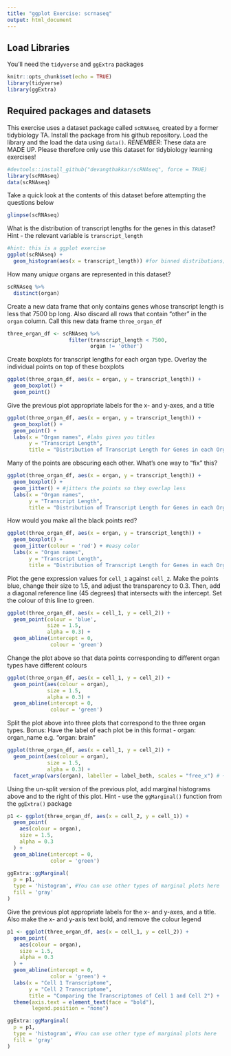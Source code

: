 ```yaml
---
title: "ggplot Exercise: scrnaseq"
output: html_document
---
```


## Load Libraries
You'll need the `tidyverse` and `ggExtra` packages
```r
knitr::opts_chunk$set(echo = TRUE)
library(tidyverse)
library(ggExtra)
```

## Required packages and datasets
This exercise uses a dataset package called `scRNAseq`, created by a former tidybiology TA. Install the package from his github repository. Load the library and the load the data using `data()`. *RENEMBER*: These data are MADE UP. Please therefore only use this dataset for tidybiology learning exercises!  
```r
#devtools::install_github("devangthakkar/scRNAseq", force = TRUE)
library(scRNAseq)
data(scRNAseq)
```

Take a quick look at the contents of this dataset before attempting the questions below
```r
glimpse(scRNAseq)
```

What is the distribution of transcript lengths for the genes in this dataset? Hint - the relevant variable is `transcript_length`
```r
#hint: this is a ggplot exercise
ggplot(scRNAseq) +
  geom_histogram(aes(x = transcript_length)) #for binned distributions; geom_density for smoothed
```

How many *unique* organs are represented in this dataset?
```r
scRNAseq %>% 
  distinct(organ)
```

Create a new data frame that only contains genes whose transcript length is less that 7500 bp long. Also discard all rows that contain "other" in the `organ` column. Call this new data frame `three_organ_df`
```r
three_organ_df <- scRNAseq %>% 
                    filter(transcript_length < 7500,
                           organ != 'other')
```

Create boxplots for transcript lengths for each organ type. Overlay the individual points on top of these boxplots
```r
ggplot(three_organ_df, aes(x = organ, y = transcript_length)) +
  geom_boxplot() +
  geom_point()
```

Give the previous plot appropriate labels for the x- and y-axes, and a title
```r
ggplot(three_organ_df, aes(x = organ, y = transcript_length)) +
  geom_boxplot() +
  geom_point() +
  labs(x = "Organ names", #labs gives you titles
       y = "Transcript Length",
       title = "Distribution of Transcript Length for Genes in each Organ")
```

Many of the points are obscuring each other. What's one way to "fix" this?
```r
ggplot(three_organ_df, aes(x = organ, y = transcript_length)) +
  geom_boxplot() +
  geom_jitter() + #jitters the points so they overlap less
  labs(x = "Organ names",
       y = "Transcript Length",
       title = "Distribution of Transcript Length for Genes in each Organ")
```

How would you make all the black points red?
```r
ggplot(three_organ_df, aes(x = organ, y = transcript_length)) +
  geom_boxplot() +
  geom_jitter(colour = 'red') + #easy color
  labs(x = "Organ names",
       y = "Transcript Length",
       title = "Distribution of Transcript Length for Genes in each Organ")
```

Plot the gene expression values for `cell_1` against `cell_2`. Make the points blue, change their size to 1.5, and adjust the transparency to 0.3. Then, add a diagonal reference line (45 degrees) that intersects with the intercept. Set the colour of this line to green.
```r
ggplot(three_organ_df, aes(x = cell_1, y = cell_2)) +
  geom_point(colour = 'blue',
             size = 1.5,
             alpha = 0.3) +
  geom_abline(intercept = 0,
              colour = 'green')
```

Change the plot above so that data points corresponding to different organ types have different colours
```r
ggplot(three_organ_df, aes(x = cell_1, y = cell_2)) +
  geom_point(aes(colour = organ),
             size = 1.5,
             alpha = 0.3) +
  geom_abline(intercept = 0,
              colour = 'green')
```

Split the plot above into three plots that correspond to the three organ types. Bonus: Have the label of each plot be in this format - organ: organ_name e.g. "organ: brain"
```r
ggplot(three_organ_df, aes(x = cell_1, y = cell_2)) +
  geom_point(aes(colour = organ),
             size = 1.5,
             alpha = 0.3) +
  facet_wrap(vars(organ), labeller = label_both, scales = "free_x") # ~organ also works in place of vars(organ)
```

Using the un-split version of the previous plot, add marginal histograms above and to the right of this plot. Hint - use the `ggMarginal()` function from the `ggExtra()` package
```r
p1 <- ggplot(three_organ_df, aes(x = cell_2, y = cell_1)) +
  geom_point(
    aes(colour = organ),
    size = 1.5,
    alpha = 0.3
  ) +
  geom_abline(intercept = 0,
              color = 'green') 

ggExtra::ggMarginal(
  p = p1,
  type = 'histogram', #You can use other types of marginal plots here
  fill = 'gray'
)
```

Give the previous plot appropriate labels for the x- and y-axes, and a title. Also make the x- and y-axis text bold, and remove the colour legend
```r
p1 <- ggplot(three_organ_df, aes(x = cell_1, y = cell_2)) +
  geom_point(
    aes(colour = organ),
    size = 1.5,
    alpha = 0.3
  ) +
  geom_abline(intercept = 0,
              color = 'green') +
  labs(x = "Cell 1 Transcriptome",
       y = "Cell 2 Transcriptome",
       title = "Comparing the Transcriptomes of Cell 1 and Cell 2") +
  theme(axis.text = element_text(face = "bold"),
        legend.position = "none")

ggExtra::ggMarginal(
  p = p1,
  type = 'histogram', #You can use other type of marginal plots here
  fill = 'gray'
)
```
